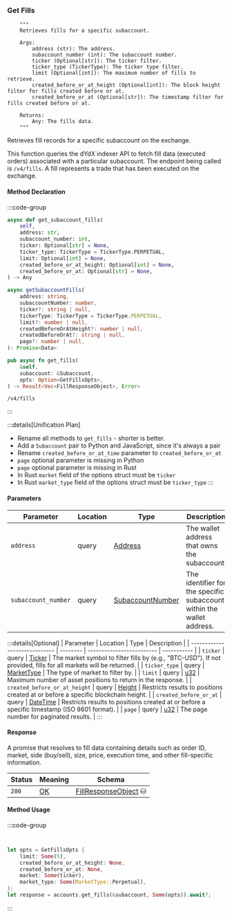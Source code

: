 ### Get Fills

        """
        Retrieves fills for a specific subaccount.

        Args:
            address (str): The address.
            subaccount_number (int): The subaccount number.
            ticker (Optional[str]): The ticker filter.
            ticker_type (TickerType): The ticker type filter.
            limit (Optional[int]): The maximum number of fills to retrieve.
            created_before_or_at_height (Optional[int]): The block height filter for fills created before or at.
            created_before_or_at (Optional[str]): The timestamp filter for fills created before or at.

        Returns:
            Any: The fills data.
        """

Retrieves fill records for a specific subaccount on the exchange.

This function queries the dYdX indexer API to fetch fill data (executed orders)
associated with a particular subaccount. The endpoint being called is `/v4/fills`.
A fill represents a trade that has been executed on the exchange.

#### Method Declaration

:::code-group

```python [Python]
async def get_subaccount_fills(
    self,
    address: str,
    subaccount_number: int,
    ticker: Optional[str] = None,
    ticker_type: TickerType = TickerType.PERPETUAL,
    limit: Optional[int] = None,
    created_before_or_at_height: Optional[int] = None,
    created_before_or_at: Optional[str] = None,
) -> Any
```

```typescript [TypeScript]
async getSubaccountFills(
    address: string,
    subaccountNumber: number,
    ticker?: string | null,
    tickerType: TickerType = TickerType.PERPETUAL,
    limit?: number | null,
    createdBeforeOrAtHeight?: number | null,
    createdBeforeOrAt?: string | null,
    page?: number | null,
): Promise<Data>
```

```rust [Rust]
pub async fn get_fills(
    &self,
    subaccount: &Subaccount,
    opts: Option<GetFillsOpts>,
) -> Result<Vec<FillResponseObject>, Error>
```

```url [API]
/v4/fills
```

:::

:::details[Unification Plan]
- Rename all methods to `get_fills` - shorter is better.
- Add a `Subaccount` pair to Python and JavaScript, since it's always a pair
- Rename `created_before_or_at_time` parameter to `created_before_or_at`
- `page` optional parameter is missing in Python
- `page` optional parameter is missing in Rust
- In Rust `market` field of the options struct must be `ticker`
- In Rust `market_type` field of the options struct must be `ticker_type`
:::

#### Parameters

| Parameter           | Location | Type               | Description                                                           |
| ------------------- | -------- | ------------------ | --------------------------------------------------------------------- |
| `address`           | query    | [Address]          | The wallet address that owns the subaccount.                          |
| `subaccount_number` | query    | [SubaccountNumber] | The identifier for the specific subaccount within the wallet address. |

:::details[Optional]
| Parameter                     | Location | Type                      | Description |
| ----------------------------- | -------- | ------------------------- | ----------- |
| `ticker`                      | query    | [Ticker]                  | The market symbol to filter fills by (e.g., "BTC-USD"). If not provided, fills for all markets will be returned. |
| `ticker_type`                 | query    | [MarketType]              | The type of market to filter by. |
| `limit`                       | query    | [u32]                     | Maximum number of asset positions to return in the response. |
| `created_before_or_at_height` | query    | [Height]                  | Restricts results to positions created at or before a specific blockchain height. |
| `created_before_or_at`        | query    | [DateTime]                | Restricts results to positions created at or before a specific timestamp (ISO 8601 format). |
| `page`                        | query    | [u32]                     | The page number for paginated results. |
:::

#### Response

A promise that resolves to fill data containing details such as order ID, market, side (buy/sell), size, price, execution time, and other fill-specific information.

| Status   | Meaning     | Schema                 |
| -------- | ----------- | ---------------------- |
| `200`    | [OK]        | [FillResponseObject] ⛁ |

#### Method Usage

:::code-group

```python [Python]

```

```typescript [TypeScript]

```

```rust [Rust]
let opts = GetFillsOpts {
    limit: Some(5),
    created_before_or_at_height: None,
    created_before_or_at: None,
    market: Some(ticker),
    market_type: Some(MarketType::Perpetual),
};
let response = accounts.get_fills(&subaccount, Some(opts)).await?;
```

:::


[Address]: /types/address
[SubaccountNumber]: /types/subaccount_number
[OK]: https://datatracker.ietf.org/doc/html/rfc7231#section-6.3.1
[Ticker]: /types/ticker
[MarketType]: /types/market_type
[u32]: /types/u32
[Height]: /types/height
[DateTime]: /types/date_time
[FillResponseObject]: /types/fill_response_object
